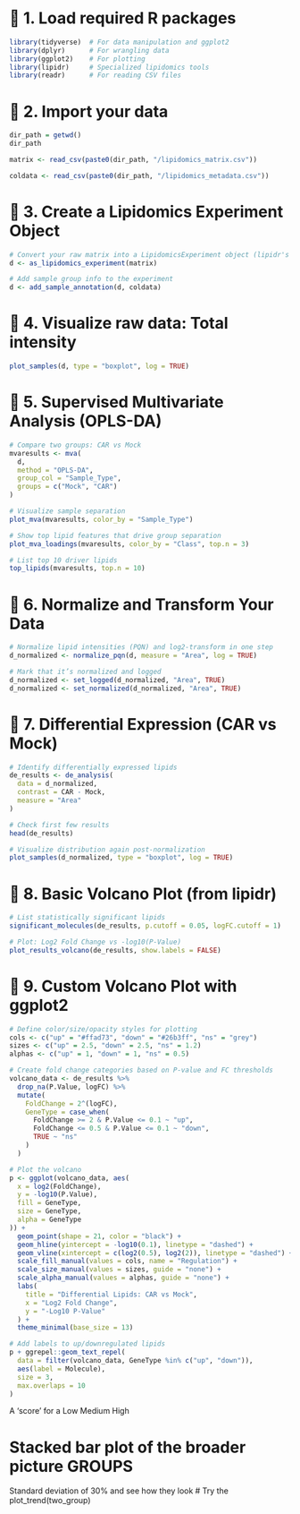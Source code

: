 # 🔹 1. Load required R packages

```r
library(tidyverse)  # For data manipulation and ggplot2
library(dplyr)      # For wrangling data
library(ggplot2)    # For plotting
library(lipidr)     # Specialized lipidomics tools
library(readr)      # For reading CSV files
```

# 🔹 2. Import your data

```r
dir_path = getwd()
dir_path

matrix <- read_csv(paste0(dir_path, "/lipidomics_matrix.csv"))

coldata <- read_csv(paste0(dir_path, "/lipidomics_metadata.csv"))
```

# 🔹 3. Create a Lipidomics Experiment Object

```r
# Convert your raw matrix into a LipidomicsExperiment object (lipidr's main structure)
d <- as_lipidomics_experiment(matrix)

# Add sample group info to the experiment
d <- add_sample_annotation(d, coldata)
```

# 🔹 4. Visualize raw data: Total intensity

```r
plot_samples(d, type = "boxplot", log = TRUE)
```
# 🔹 5. Supervised Multivariate Analysis (OPLS-DA)

```r
# Compare two groups: CAR vs Mock
mvaresults <- mva(
  d,
  method = "OPLS-DA",
  group_col = "Sample_Type",
  groups = c("Mock", "CAR")
)

# Visualize sample separation
plot_mva(mvaresults, color_by = "Sample_Type")

# Show top lipid features that drive group separation
plot_mva_loadings(mvaresults, color_by = "Class", top.n = 3)

# List top 10 driver lipids
top_lipids(mvaresults, top.n = 10)
```

# 🔹 6. Normalize and Transform Your Data

```r
# Normalize lipid intensities (PQN) and log2-transform in one step
d_normalized <- normalize_pqn(d, measure = "Area", log = TRUE)

# Mark that it’s normalized and logged
d_normalized <- set_logged(d_normalized, "Area", TRUE)
d_normalized <- set_normalized(d_normalized, "Area", TRUE)
```

# 🔹 7. Differential Expression (CAR vs Mock)

```r
# Identify differentially expressed lipids
de_results <- de_analysis(
  data = d_normalized,
  contrast = CAR - Mock,
  measure = "Area"
)

# Check first few results
head(de_results)

# Visualize distribution again post-normalization
plot_samples(d_normalized, type = "boxplot", log = TRUE)
```

# 🔹 8. Basic Volcano Plot (from lipidr)

```r
# List statistically significant lipids
significant_molecules(de_results, p.cutoff = 0.05, logFC.cutoff = 1)

# Plot: Log2 Fold Change vs -log10(P-Value)
plot_results_volcano(de_results, show.labels = FALSE)
```

# 🔹 9. Custom Volcano Plot with ggplot2

```r
# Define color/size/opacity styles for plotting
cols <- c("up" = "#ffad73", "down" = "#26b3ff", "ns" = "grey")
sizes <- c("up" = 2.5, "down" = 2.5, "ns" = 1.2)
alphas <- c("up" = 1, "down" = 1, "ns" = 0.5)

# Create fold change categories based on P-value and FC thresholds
volcano_data <- de_results %>%
  drop_na(P.Value, logFC) %>%
  mutate(
    FoldChange = 2^(logFC),
    GeneType = case_when(
      FoldChange >= 2 & P.Value <= 0.1 ~ "up",
      FoldChange <= 0.5 & P.Value <= 0.1 ~ "down",
      TRUE ~ "ns"
    )
  )

# Plot the volcano
p <- ggplot(volcano_data, aes(
  x = log2(FoldChange),
  y = -log10(P.Value),
  fill = GeneType,
  size = GeneType,
  alpha = GeneType
)) +
  geom_point(shape = 21, color = "black") +
  geom_hline(yintercept = -log10(0.1), linetype = "dashed") +
  geom_vline(xintercept = c(log2(0.5), log2(2)), linetype = "dashed") +
  scale_fill_manual(values = cols, name = "Regulation") +
  scale_size_manual(values = sizes, guide = "none") +
  scale_alpha_manual(values = alphas, guide = "none") +
  labs(
    title = "Differential Lipids: CAR vs Mock",
    x = "Log2 Fold Change",
    y = "-Log10 P-Value"
  ) +
  theme_minimal(base_size = 13)

# Add labels to up/downregulated lipids
p + ggrepel::geom_text_repel(
  data = filter(volcano_data, GeneType %in% c("up", "down")),
  aes(label = Molecule),
  size = 3,
  max.overlaps = 10
)
```



A 'score' for a Low Medium High










# Stacked bar plot of the broader picture GROUPS 



Standard deviation of 30% and see how they look
# Try the plot_trend(two_group)


